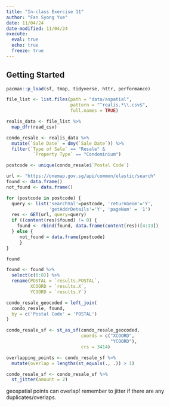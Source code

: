 ```yaml
---
title: "In-class Exercise 11"
author: "Fan Syong Yue"
date: 11/04/24
date-modified: 11/04/24
execute:
  eval: true
  echo: true
  freeze: true
---
```

## Getting Started

```r
pacman::p_load(sf, tmap, tidyverse, httr, performance)
```

```r
file_list <- list.files(path = "data/aspatial",
                        pattern = "^realis.*\\.csv$",
                        full.names = TRUE)

realis_data <- file_list %>%
  map_dfr(read_csv)

condo_resale <- realis_data %>%
  mutate(`Sale Date` = dmy(`Sale Date`)) %>%
  filter(`Type of Sale` == "Resale" &
          `Property Type` == "Condominium")
```

```r
postcode <- unique(condo_resale$`Postal Code`)
```

```r
url <- "https://onemap.gov.sg/api/common/elastic/search"
found <- data.frame()
not_found <- data.frame()

for (postcode in postcode) {
  query <- list('searchVal'=postcode, 'returnGeom'='Y',
                'getAddrDetails'='Y', 'pageNum' = '1')
  res <- GET(url, query=query)
  if ((content(res)$found) != 0) {
    found <- rbind(found, data.frame(content(res))[4:13])
  } else {
     not_found = data.frame(postcode)
     }
}
```
```r
found
```

```r
found <- found %>%
  select(c(6:8)) %>%
  rename(POSTAL = `results.POSTAL`,
         XCOORD = `results.X`,
         YCOORD = `results.Y`)
```

```r
condo_resale_geocoded = left_join(
  condo_resale, found,
  by = c('Postal Code' = 'POSTAL')
)
```

```r
condo_resale_sf <- st_as_sf(condo_resale_geocoded,
                            coords = c("XCOORD",
                                       "YCOORD"),
                            crs = 3414)
```

```r
overlapping_points <- condo_resale_sf %>%
  mutate(overlap = lengths(st_equals(., .)) > 1)
```

```r
condo_resale_sf <- condo_resale_sf %>%
  st_jitter(amount = 2)
```

geospatial points can overlap! remember to jitter if there are any duplicates/overlaps.